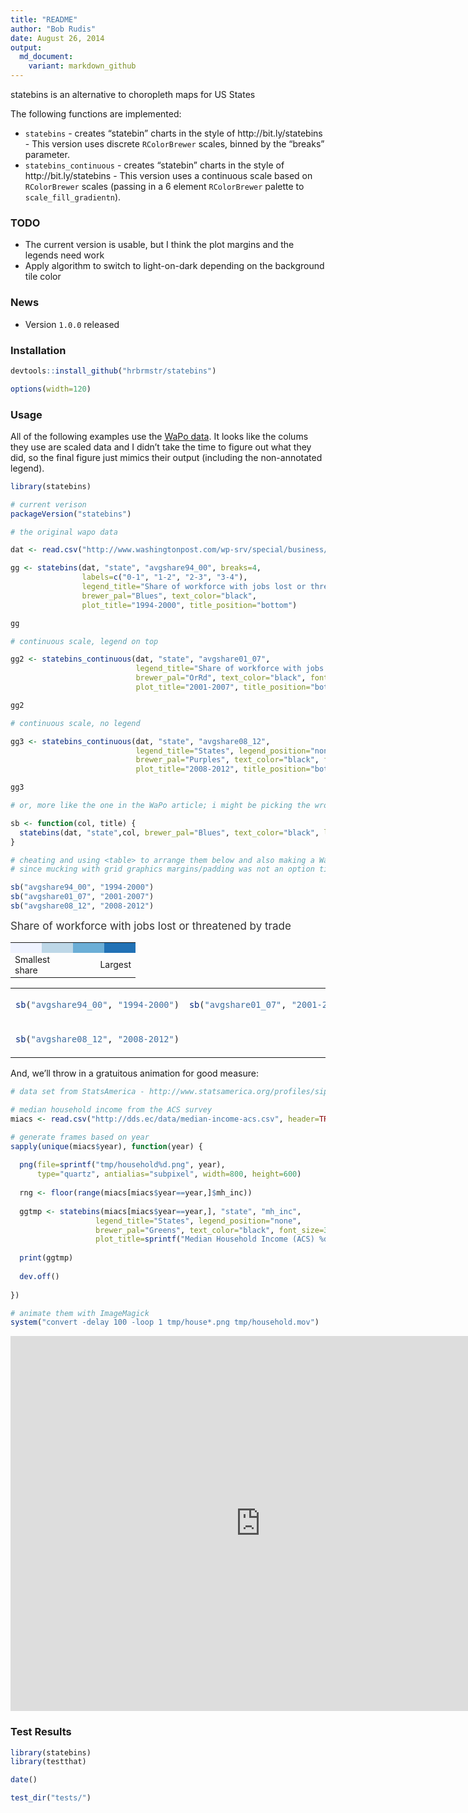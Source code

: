 ```yaml
---
title: "README"
author: "Bob Rudis"
date: August 26, 2014
output:
  md_document:
    variant: markdown_github
---
```


<!-- output: html_document -->

statebins is an alternative to choropleth maps for US States

The following functions are implemented:

- `statebins` - creates "statebin" charts in the style of http://bit.ly/statebins - This version uses discrete `RColorBrewer` scales, binned by the "breaks" parameter.
- `statebins_continuous` - creates "statebin" charts in the style of http://bit.ly/statebins - This version uses a continuous scale based on `RColorBrewer` scales (passing in a 6 element `RColorBrewer` palette to `scale_fill_gradientn`).

### TODO

- The current version is usable, but I think the plot margins and the legends need work
- Apply algorithm to switch to light-on-dark depending on the background tile color 

### News

- Version `1.0.0` released

### Installation

```r
devtools::install_github("hrbrmstr/statebins")
```

```r
options(width=120)
```

### Usage

All of the following examples use the [WaPo data](http://www.washingtonpost.com/wp-srv/special/business/states-most-threatened-by-trade/states.csv?cache=1). It looks like the colums they use are scaled data and I didn't take the time to figure out what they did, so the final figure just mimics their output (including the non-annotated legend).

```r
library(statebins)

# current verison
packageVersion("statebins")

# the original wapo data

dat <- read.csv("http://www.washingtonpost.com/wp-srv/special/business/states-most-threatened-by-trade/states.csv?cache=1", stringsAsFactors=FALSE)

gg <- statebins(dat, "state", "avgshare94_00", breaks=4, 
                labels=c("0-1", "1-2", "2-3", "3-4"),
                legend_title="Share of workforce with jobs lost or threatened by trade", font_size=3, 
                brewer_pal="Blues", text_color="black", 
                plot_title="1994-2000", title_position="bottom")

gg

# continuous scale, legend on top

gg2 <- statebins_continuous(dat, "state", "avgshare01_07",
                            legend_title="Share of workforce with jobs lost or threatened by trade", legend_position="top",
                            brewer_pal="OrRd", text_color="black", font_size=3, 
                            plot_title="2001-2007", title_position="bottom")

gg2

# continuous scale, no legend

gg3 <- statebins_continuous(dat, "state", "avgshare08_12",
                            legend_title="States", legend_position="none",
                            brewer_pal="Purples", text_color="black", font_size=3, 
                            plot_title="2008-2012", title_position="bottom")

gg3

# or, more like the one in the WaPo article; i might be picking the wrong columns here. it's just for an example

sb <- function(col, title) {
  statebins(dat, "state",col, brewer_pal="Blues", text_color="black", legend_position="none", font_size=3, plot_title=title, breaks=4, labels=1:4)
}
```

```r
# cheating and using <table> to arrange them below and also making a WaPo-like legend, 
# since mucking with grid graphics margins/padding was not an option time-wise at the moment

sb("avgshare94_00", "1994-2000")
sb("avgshare01_07", "2001-2007")
sb("avgshare08_12", "2008-2012")
```

<span style="font-size:17px; color:#333;">Share of workforce with jobs lost or threatened by trade</span><br/>

<!-- ok, so this is rly cheating, but it works :-) -->

<table style="width:200px" cellpadding=0, cellspacing=0><tr style="line-height:10px">
<td width="25%" style="background:#EFF3FF;">&nbsp;</td>
<td width="25%" style="background:#BDD7E7;">&nbsp;</td>
<td width="25%" style="background:#6BAED6;">&nbsp;</td>
<td width="25%" style="background:#2171B5;">&nbsp;</td></tr>
<tr><td colspan=2 align="left" style="font-size:14px">Smallest share</td><td colspan=2 align="right" style="font-size:14px">Largest</td></tr>
</table>

<table width="100%" cellpadding="0" cellspacing="0">
<tr><td width="50%">

```r
sb("avgshare94_00", "1994-2000")
```

</td><td width="50%">

```r
sb("avgshare01_07", "2001-2007")
```

</td></tr><tr><td width="50%">

```r
sb("avgshare08_12", "2008-2012")
```

</td><td width="50%"> &nbsp; </td></tr></table>

And, we'll throw in a gratuitous animation for good measure:

```r
# data set from StatsAmerica - http://www.statsamerica.org/profiles/sip_index.html

# median household income from the ACS survey
miacs <- read.csv("http://dds.ec/data/median-income-acs.csv", header=TRUE, stringsAsFactors=FALSE)

# generate frames based on year
sapply(unique(miacs$year), function(year) {
  
  png(file=sprintf("tmp/household%d.png", year),
      type="quartz", antialias="subpixel", width=800, height=600)
  
  rng <- floor(range(miacs[miacs$year==year,]$mh_inc))
  
  ggtmp <- statebins(miacs[miacs$year==year,], "state", "mh_inc",
                   legend_title="States", legend_position="none",
                   brewer_pal="Greens", text_color="black", font_size=3,
                   plot_title=sprintf("Median Household Income (ACS) %d\n$%s - $%s", year, comma(rng[1]), comma(rng[2])), title_position="top")
  
  print(ggtmp)
  
  dev.off()
  
})

# animate them with ImageMagick
system("convert -delay 100 -loop 1 tmp/house*.png tmp/household.mov")
```

<center><embed src="http://datadrivensecurity.info/dl/household.mov" width="800" height="600"></embed></center>

### Test Results

```r
library(statebins)
library(testthat)

date()

test_dir("tests/")
```

